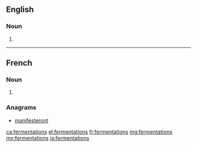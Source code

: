 ==English==

===Noun===
{{head|en|plural}}

# {{plural of|fermentation|lang=en}}

----

==French==

===Noun===
{{head|fr|plural|g=f-p}}

# {{plural of|fermentation|lang=fr}}

===Anagrams===
* [[manifesteront#French|manifesteront]]

[[ca:fermentations]]
[[el:fermentations]]
[[fr:fermentations]]
[[mg:fermentations]]
[[my:fermentations]]
[[ja:fermentations]]